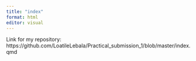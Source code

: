 ```yaml
---
title: "index"
format: html
editor: visual
---
```

Link for my repository: https://github.com/LoatileLebala/Practical_submission_1/blob/master/index.qmd
